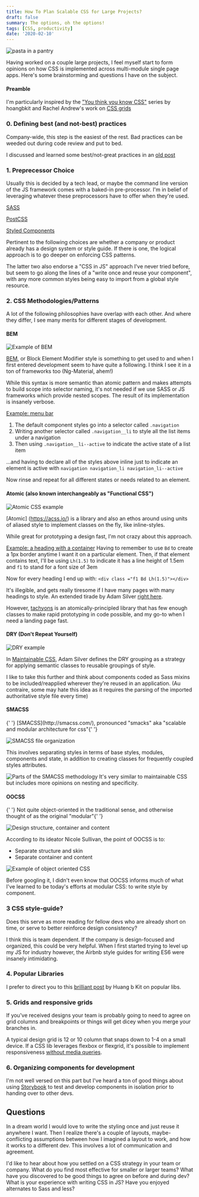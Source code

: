 ```yaml
---
title: How To Plan Scalable CSS for Large Projects?
draft: false
summary: The options, oh the options!
tags: [CSS, productivity]
date: '2020-02-10'
---
```


![pasta in a pantry](https://media1.popsugar-assets.com/files/thumbor/XdAjrib6LbJaVIzrq1hHRd1IED4/fit-in/728xorig/filters:format_auto-!!-:strip_icc-!!-/2019/01/11/984/n/1922441/0ec6567e5c391adb26fa57.64829615_/i/Best-Organizers-2020.jpg)

Having worked on a couple large projects, I feel myself start to form opinions on how CSS is implemented across multi-module single page apps. Here's some brainstorming and questions I have on the subject.

#### Preamble

I'm particularly inspired by the ["You think you know CSS"](https://dev.to/hoangbkit/how-css-works-under-the-hood-mmk) series by hoangbkit and Rachel Andrew's work on [CSS grids](https://gridbyexample.com/)

### 0. Defining best (and not-best) practices

Company-wide, this step is the easiest of the rest.
Bad practices can be weeded out during code review and put to bed.

I discussed and learned some best/not-great practices in an [old post](https://dev.to/jenc/what-should-production-css-look-like-share-your-layout-to-web-workflow-2d55)

### 1. Preprecessor Choice

Usually this is decided by a tech lead, or maybe the command line version of the JS framework comes with a baked-in pre-processor. I'm in belief of leveraging whatever these preprocessors have to offer when they're used.

[SASS](https://sass-lang.com/)

[PostCSS](https://postcss.org/)

[Styled Components](https://styled-components.com/)

Pertinent to the following choices are whether a company or product already has a design system or style guide. If there is one, the logical approach is to go deeper on enforcing CSS patterns.

The latter two also endorse a "CSS in JS" approach I've never tried before, but seem to go along the lines of a "write once and reuse your component", with any more common styles being easy to import from a global style resource.

### 2. CSS Methodologies/Patterns

A lot of the following philosophies have overlap with each other. And where they differ, I see many merits for different stages of development.

#### BEM

![Example of BEM](https://snipcart.com/media/203926/bem-css-methodology.png)

[BEM](http://getbem.com/introduction/), or Block Element Modifier style is something to get used to and when I first entered development seem to have quite a following. I think I see it in a ton of frameworks too (Ng-Material, ahem!)

While this syntax is more semantic than atomic pattern and makes attempts to build scope into selector naming, it's not needed if we use SASS or JS frameworks which provide nested scopes. The result of its implementation is insanely verbose.

<u>Example: menu bar</u>

1. The default component styles go into a selector called `.navigation`
2. Writing another selector called `.navigation__li` to style all the list items under a navigation
3. Then using `.navigation__li--active` to indicate the active state of a list item

...and having to declare all of the styles above inline just to indicate an element is active with `navigation navigation_li navigation_li--active`

Now rinse and repeat for all different states or needs related to an element.

#### Atomic (also known interchangeably as "Functional CSS")

![Atomic CSS example](https://img.haikudeck.com/mg/C9Te6Prfu5_1421618125691.jpg)

[Atomic] (https://acss.io/) is a library and also an ethos around using units of aliased style to implement classes on the fly, like inline-styles.

While great for prototyping a design fast, I'm not crazy about this approach.

<u>Example: a heading with a container</u>
Having to remember to use `Bd` to create a 1px border anytime I want it on a
particular element. Then, if that element contains text, I'll be using `Lh(1.5)`
to indicate it has a line height of 1.5em and `f1` to stand for a font size of
3em

Now for every heading I end up with:
`<div class ="f1 Bd Lh(1.5)"></div>`

It's illegible, and gets really tiresome if I have many pages with many headings to style. An extended tirade by Adam Silver [right here](https://medium.com/simple-human/the-problem-with-atomic-css-d0c09c7aa38e).

However, [tachyons](http://tachyons.io/) is an atomically-principled library that has few enough classes to make rapid prototyping in code possible, and my go-to when I need a landing page fast.

#### DRY (Don't Repeat Yourself)

![DRY example](https://www.vanseodesign.com/blog/wp-content/uploads/2012/04/dry-steps.jpg)

In [Maintainable CSS](https://maintainablecss.com/), Adam Silver defines the DRY grouping as a strategy for applying semantic classes to reusable groupings of style.

I like to take this further and think about components coded as Sass mixins to be included/reapplied wherever they're reused in an application. (Au contraire, some may hate this idea as it requires the parsing of the imported authoritative style file every time)

#### SMACSS

<caption>
  {' '}
  [SMACSS](http://smacss.com/), pronounced "smacks" aka "scalable and modular
  architecture for css"{' '}
</caption>

![SMACSS file organization](https://miro.medium.com/max/592/1*HIID2rKeku4DlTl5GQ8Pbg.png)

This involves separating styles in terms of base styles, modules, components and state, in addition to creating classes for frequently coupled styles attributes.

![Parts of the SMACSS methodology](https://imgs.developpaper.com/imgs/2716887123-5cf4704574876_articlex.png)
It's very similar to maintainable CSS but includes more opinions on nesting and specificity.

#### OOCSS

<caption>
  {' '}
  Not quite object-oriented in the traditional sense, and otherwise thought of
  as the original "modular"{' '}
</caption>

![Design structure, container and content](https://i0.wp.com/css-tricks.com/wp-content/uploads/2017/07/image1.png?fit=1000%2C366&ssl=1)

According to its ideator Nicole Sullivan, the point of OOCSS is to:

- Separate structure and skin
- Separate container and content

![Example of object oriented CSS ](https://kate-travers.com/images/posts/css-tree.png)

Before googling it, I didn't even know that OOCSS informs much of what I've learned to be today's efforts at modular CSS: to write style by component.

### 3 CSS style-guide?

Does this serve as more reading for fellow devs who are already short on time, or serve to better reinforce design consistency?

I think this is team dependent. If the company is design-focused and organized, this could be very helpful. When I first started trying to level up my JS for industry however, the Airbnb style guides for writing ES6 were insanely intimidating.

### 4. Popular Libraries

I prefer to direct you to this [brilliant post](https://dev.to/hoangbkit/beloved-css-frameworks-3lho) by Huang b Kit on popular libs.

### 5. Grids and responsive grids

If you've received designs your team is probably going to need to agree on grid columns and breakpoints or things will get dicey when you merge your branches in.

A typical design grid is 12 or 10 column that snaps down to 1-4 on a small device. If a CSS lib leverages flexbox or flexgrid, it's possible to implement responsiveness [without media queries](https://medium.com/@drewmck/a-ui-designers-primer-to-responsive-grids-270b523e6fa2).

### 6. Organizing components for development

I'm not well versed on this part but I've heard a ton of good things about using [Storybook](https://storybook.io) to test and develop components in isolation prior to handing over to other devs.

## Questions

In a dream world I would love to write the styling once and just reuse it anywhere I want. Then I realize there's a couple of layouts, maybe-conflicting assumptions between how I imagined a layout to work, and how it works to a different dev. This involves a lot of communication and agreement.

I'd like to hear about how you settled on a CSS strategy in your team or company. What do you find most effective for smaller or larger teams? What have you discovered to be good things to agree on before and during dev? What is your experience with writing CSS in JS? Have you enjoyed alternates to Sass and less?
